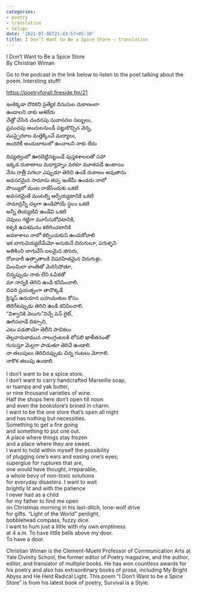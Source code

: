 ```yaml
---
categories:
- poetry
- translation
- telugu
date: '2021-07-06T21:43:57+05:30'
title: I Don’t Want to Be a Spice Store – translation
---
```


I Don’t Want to Be a Spice Store<br>
By Christian Wiman

 Go to the podcast in the link below to listen to the poet talking about the poem. Intersting stuff!

 <https://poetryforall.fireside.fm/21>

 ఇంకెక్కడా దొరకని ప్రత్యేక దినుసుల దుకాణంలా<br>
ఉండాలని నాకు ఆశలేదు<br>
చేత్తో చేసిన చందనపు సువాసనల సబ్బులు,<br>
ప్రపంచపు అంచులనుండీ పట్టుకొచ్చిన వెన్న,<br>
ముప్ఫైరకాల మత్తెక్కించే మద్యాలు,<br>
అందరికీ అందుబాటులో ఉంచాలని నాకు లేదు

 దివ్యత్వంలో ఊరబెట్టినట్టుండే పుస్తకశాలలతో సహా<br>
ఇక్కడ దుకాణాలు మధ్యాహ్నం వరకూ మూతపడే ఉంటాయి<br>
నేను రాత్రీ పగలూ ఎప్పుడూ తెరిచి ఉండే దుకాణం అవుతాను<br>
అవసరమైన సామాను తప్ప ఇంకేమీ ఉండదు నాలో<br>
పొయ్యిలో మంట రాజేసేందుకు ఒకటి<br>
అవసరమైతే మంటల్ని ఆర్పేయ్యటానికి ఒకటి<br>
సామాన్లన్నీ చల్లగా ఉండిపోయే స్థలం ఒకటి<br>
అన్నీ తియ్యటివి ఉండేవి ఒకటి<br>
చెవులు గట్టిగా మూసేసుకోవటానికి,<br>
కళ్ళకి ఉపశమనం కలిగించటానికి<br>
అవకాశాలు నాలో కల్పించుకుని ఉంచుకోవాలి<br>
ఇక బాగుచెయ్యలేమేమో అనుకునే చిరుగులూ, పగుళ్ళని<br>
అతికించి బాగుచేసే బలమైన జిగురు,<br>
రోజువారీ ఉత్పాతాలకి విషరహితమైన విరుగుళ్లు.<br>
మిలమిలా కాంతితో మెరిసిపోతూ,<br>
చిన్నప్పుడు నాకు లేని ఓపికతో<br>
మా నాన్నకి తెరిచి ఉండి కనిపించాలి.<br>
చివరి ప్రయత్నంగా తానొక్కడే<br>
క్రిస్మస్ ఉదయాన బహుమతుల కోసం<br>
తిరిగేటప్పుడు తెరిచి ఉండి కనిపించాలి.<br>
“విశ్వానికి వెలుగు”నిచ్చే పెన్ లైట్,<br>
ఊగిసలాడే దిక్సూచి,<br>
ఎటు పడతాయో తెలీని పాచికలు<br>
తెల్లవారుజామున నాలుగ్గంటలకి లోపలి ఖాళీతనంతో<br>
గునుస్తూ మెల్లగా పాడుతూ తెరిచే ఉండాలి.<br>
నా తలుపులు తెరిచినప్పుడు చిన్న గంటలు మోగాలి.<br>
నాకొక తలుపు ఉండాలి.

 I don’t want to be a spice store.<br>
I don’t want to carry handcrafted Marseille soap,<br>
or tsampa and yak butter,<br>
or nine thousand varieties of wine.<br>
Half the shops here don’t open till noon<br>
and even the bookstore’s brined in charm.<br>
I want to be the one store that’s open all night<br>
and has nothing but necessities.<br>
Something to get a fire going<br>
and something to put one out.<br>
A place where things stay frozen<br>
and a place where they are sweet.<br>
I want to hold within myself the possibility<br>
of plugging one’s ears and easing one’s eyes;<br>
superglue for ruptures that are,<br>
one would have thought, irreparable,<br>
a whole bevy of non\-toxic solutions<br>
for everyday disasters. I want to wait<br>
brightly lit and with the patience<br>
I never had as a child<br>
for my father to find me open<br>
on Christmas morning in his last\-ditch, lone\-wolf drive<br>
for gifts. “Light of the World” penlight,<br>
bobblehead compass, fuzzy dice.<br>
I want to hum just a little with my own emptiness<br>
at 4 a.m. To have little bells above my door.<br>
To have a door.

 Christian Wiman is the Clement\-Muehl Professor of Communication Arts at Yale Divinity School, the former editor of Poetry magazine, and the author, editor, and translator of multiple books. He has won countless awards for his poetry and also has extraordinary books of prose, including My Bright Abyss and He Held Radical Light. This poem “I Don’t Want to be a Spice Store” is from his latest book of poetry, Survival is a Style.

<!--
post-777
https://venugvgk.wordpress.com/2021/07/06/i-dont-want-to-be-a-spice-store-translation/
-->
